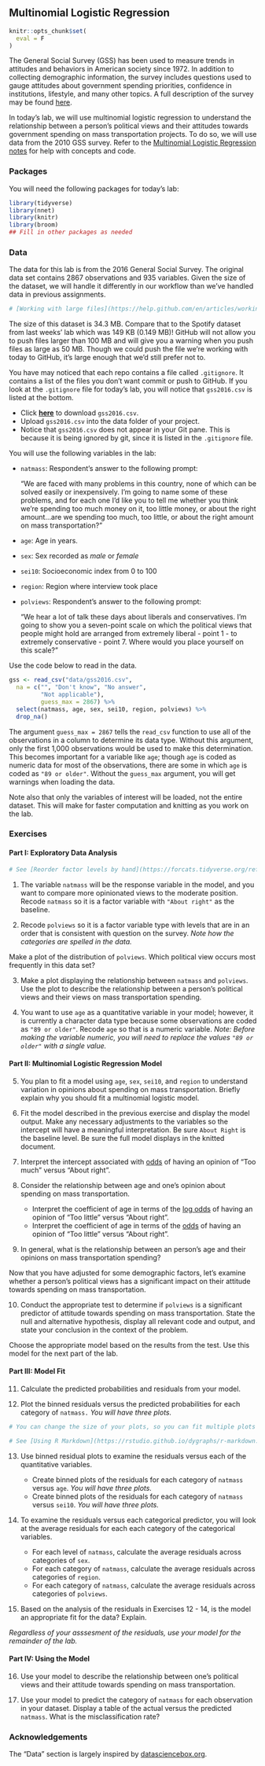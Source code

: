## Multinomial Logistic Regression 

```r
knitr::opts_chunk$set(
  eval = F
)
```

The General Social Survey (GSS) has been used to measure trends in attitudes and behaviors in American society since 1972. In addition to collecting demographic information, the survey includes questions used to gauge attitudes about government spending priorities, confidence in institutions, lifestyle, and many other topics. A full description of the survey may be found [here](http://www.norc.org/Research/Projects/Pages/general-social-survey.aspx).

In today's lab, we will use multinomial logistic regression to understand the relationship between a person's political views and their attitudes towards government spending on mass transportation projects. To do so, we will use data from the 2010 GSS survey. Refer to the [Multinomial Logistic Regression notes](https://www2.stat.duke.edu/courses/Spring19/sta210.001/slides/lec-slides/18-multinomial-logistic-pt2.html#1) for help with concepts and code.



### Packages

You will need the following packages for today's lab: 

```r
library(tidyverse)
library(nnet)
library(knitr)
library(broom)
## Fill in other packages as needed
```

### Data

The data for this lab is from the 2016 General Social Survey. The original data set contains 2867 observations and 935 variables. Given the size of the dataset, we will handle it differently in our workflow than we've handled data in previous assignments. 

```r
# [Working with large files](https://help.github.com/en/articles/working-with-large-files)
```

The size of this dataset is 34.3 MB. Compare that to the Spotify dataset from last weeks' lab which was 149 KB (0.149 MB)! GitHub will not allow you to push files larger than 100 MB and will give you a warning when you push files as large as 50 MB. Though we could push the file we're working with today to GitHub, it's large enough that we'd still prefer not to. 

You have may noticed that each repo contains a file called `.gitignore`. It contains a list of the files you don't want commit or push to GitHub. If you look at the `.gitignore` file for today's lab, you will notice that `gss2016.csv` is listed at the bottom. 

- Click [**here**](https://www2.stat.duke.edu/courses/Spring19/sta210.001/labs/data/gss2016.csv) to download `gss2016.csv`.
- Upload `gss2016.csv` into the data folder of your project. 
- Notice that `gss2016.csv` does not appear in your Git pane. This is because it is being ignored by git, since it is listed in the `.gitignore` file.

You will use the following variables in the lab: 

- `natmass`: Respondent's answer to the following prompt:

    "We are faced with many problems in this country, none of which can be solved easily or inexpensively. I’m going to name some of these problems, and for each one I’d like you to tell me whether you think we’re spending too much money on it, too little money, or about the right amount...are we spending too much, too little, or about the right amount on mass transportation?"

- `age`: Age in years.
- `sex`: Sex recorded as *male* or *female*
- `sei10`: Socioeconomic index from 0 to 100
- `region`: Region where interview took place
- `polviews`: Respondent's answer to the following prompt: 

    "We hear a lot of talk these days about liberals and conservatives. I’m going to show you a seven-point scale on which the political views that people might hold are arranged from extremely liberal - point 1 - to extremely conservative - point 7. Where would you place yourself on this scale?"

Use the code below to read in the data.

```r
gss <- read_csv("data/gss2016.csv",
  na = c("", "Don't know", "No answer", 
         "Not applicable"), 
         guess_max = 2867) %>%
  select(natmass, age, sex, sei10, region, polviews) %>%
  drop_na()
```

The argument `guess_max = 2867` tells the `read_csv` function to use all of the observations in a column to determine its data type. Without this argument, only the first 1,000 observations would be used to make this determination. This becomes important for a variable like `age`; though `age` is coded as numeric data for most of the observations, there are some in which `age` is coded as `"89 or older"`. Without the `guess_max` argument, you will get warnings when loading the data.

Note also that only the variables of interest will be loaded, not the entire dataset. This will make for faster computation and knitting as you work on the lab. 

### Exercises

#### Part I: Exploratory Data Analysis

```r
# See [Reorder factor levels by hand](https://forcats.tidyverse.org/reference/fct_relevel.html) for documentation about `fct_relevel`.
```

1. The variable `natmass` will be the response variable in the model, and you want to compare more opinionated views to the moderate position. Recode `natmass` so it is a factor variable with `"About right"` as the baseline.

2. Recode `polviews` so it is a factor variable type with levels that are in an order that is consistent with question on the survey. *Note how the categories are spelled in the data.*

Make a plot of the distribution of `polviews`. Which political view occurs most frequently in this data set?

3. Make a plot displaying the relationship between `natmass` and `polviews`. Use the plot to describe the relationship between a person's political views and their views on mass transportation spending. 

4. You want to use `age` as a quantitative variable in your model; however, it is currently a character data type because some observations are coded as `"89 or older"`. Recode `age` so that is a numeric variable. *Note: Before making the variable numeric, you will need to replace the values `"89 or older"` with a single value.*

#### Part II: Multinomial Logistic Regression Model

5. You plan to fit a model using `age`, `sex`, `sei10`, and `region` to understand variation in opinions about spending on mass transportation. Briefly explain why you should fit a multinomial logistic model. 

6. Fit the model described in the previous exercise and display the model output. Make any necessary adjustments to the variables so the intercept will have a meaningful interpretation. Be sure `About Right` is the baseline level. Be sure the full model displays in the knitted document.

7. Interpret the intercept associated with <u>odds</u> of having an opinion of "Too much" versus "About right".

8. Consider the relationship between age and one's opinion about spending on mass transportation.
    
    - Interpret the coefficient of age in terms of the <u>log odds</u> of having an opinion of "Too little" versus "About right".
    - Interpret the coefficient of age in terms of the <u>odds</u> of having an opinion of "Too little" versus "About right".

9. In general, what is the relationship between an person's age and their opinions on mass transportation spending?

Now that you have adjusted for some demographic factors, let's examine whether a person's political views has a significant impact on their attitude towards spending on mass transportation.

10. Conduct the appropriate test to determine if `polviews` is a significant predictor of attitude towards spending on mass transportation. State the null and alternative hypothesis, display all relevant code and output, and state your conclusion in the context of the problem.

Choose the appropriate model based on the results from the test. Use this model for the next part of the lab. 

#### Part III: Model Fit

11. Calculate the predicted probabilities and residuals from your model.

12. Plot the binned residuals versus the predicted probabilities for each category of `natmass.` *You will have three plots.*

```r
# You can change the size of your plots, so you can fit multiple plots on a single page. Include the arguments `fig.height = ` and `fig.width = ` in the header of the code chunk to change the plot size. 

# See [Using R Markdown](https://rstudio.github.io/dygraphs/r-markdown.html) for an example.
```

13. Use binned residual plots to examine the residuals versus each of the quantitative variables.

    - Create binned plots of the residuals for each category of `natmass` versus `age`. *You will have three plots.*
    - Create binned plots of the residuals for each category of `natmass` versus `sei10`. *You will have three plots.*

14. To examine the residuals versus each categorical predictor, you will look at the average residuals for each each category of the categorical variables.

    - For each level of `natmass`, calculate the average residuals across categories of `sex`.
    - For each category of `natmass`, calculate the average residuals across categories of `region`.
    - For each category of `natmass`, calculate the average residuals across categories of `polviews`.

15. Based on the analysis of the residuals in Exercises 12 - 14, is the model an appropriate fit for the data? Explain. 

*Regardless of your asssesment of the residuals, use your model for the remainder of the lab.*

#### Part IV: Using the Model

16. Use your model to describe the relationship between one's political views and their attitude towards spending on mass transportation. 

17. Use your model to predict the category of `natmass` for each observation in your dataset. Display a table of the actual versus the predicted `natmass`. What is the misclassification rate?

### Acknowledgements

The "Data" section is largely inspired by [datasciencebox.org](https://datasciencebox.org/).